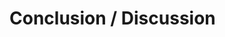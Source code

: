 # Conclusion / Discussion {-}

<!-- - restructuration des hypothèses -->
<!-- - difficultés rencontrées -->
<!-- - pistes laissées en plan -->
<!-- - limites des données, de la méthodologie, des concepts utilisés -->
<!-- - prolongements -->



<!-- Les données SRCV sont très riches en termes de renseignements collectées sur la composition du ménage (informations individuelles des membres du ménage avec sexe, âge, lieu de naissance, lieu de vie, situation matrimoniale, participation au budget du ménage et situation professionnelle. Mais aussi sur les revenus (dépenses diverses, épargne, revenus du capital, prestations sociales, impôts), les privations matérielles (caractérisation précise du logement et équipements). + QAA « attitudes, sentiments et qualité de vie »  (se sentir chanceux, optimisme sur l'avenir, inquiétude sur les revenus futurs, situer son revenu par rapport aux autres, satisfaction concernant son salaire et ses conditions de travail). C’est sur cet aspect subjectif que le Baromètre d’opinion peut peut-être apporter quelque chose de différent de SRCV en demandant explicitement aux gens s’ils se sentent pauvres, en leur demandant s’ils se sentent suffisamment aidés par les pouvoir publics, en leur demandant combien devrait disposer au minimum un foyer comme le leur pour vivre ainsi qu’un certain nombre de questions d’opinions / ressenties (liées de près ou de loin à la pauvreté). L’aspect subjectif a comme aspect intéressant le fait de pouvoir creuser un peu le sujet du halo de la pauvreté (ceux qui se sentent pauvres alors qu’ils ne le sont pas selon les critères « classiques » type seuil de pauvreté ou prestations sociales). C’est également une base de données que je connais bien pour avoir travaillé dessus pendant 2 ans quand j’étais à la Drees (ça aide à orienter le choix quand on voit la complexité de la base de SRCV), et simple d’accès pour un projet de mémoire, c’est ce qui a donc orienté mon choix ! Mais en tous cas, vous avez totalement raison, SRCV semble être une source de données très précieuse sur le sujet. C’est je pense trop ambitieux de vouloir s’y atteler avec les échéances de cet été, mais je la garde en tête pour le prolongement de ces travaux / reproduction à l’aide d’une autre source de données si jamais je veux continuer dans les sciences sociales après l’ENSAE !  -->

